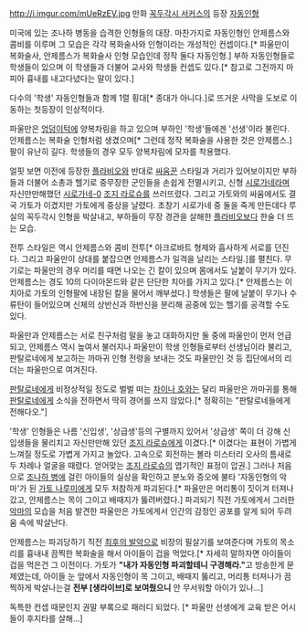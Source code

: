 http://i.imgur.com/mUeRzEV.jpg
만화 [[꼭두각시 서커스]]의 등장 [[자동인형]]

미국에 있는 조나하 병동을 습격한 인형들의 대장. 마찬가지로 자동인형인 안제름스와 콤비를 이루며 그 모습은 각각 복화술사와 인형이라는 개성적인 컨셉이다.[* 파울만이 복화술사, 안제름스가 복화술사 인형 모습인데 정작 둘다 자동인형.] 부하 자동인형들로 학생들이 있으며 이 학생들과 더불어 교사와 학생들 컨셉도 있다.[* 참고로 그전까지 마피아 흉내를 내고다녔다는 말이 있다.]

다수의 '학생' 자동인형들과 함께 1렬 횡대[* 종대가 아니다.]로 뜨거운 사막을 도보로 이동하는 첫등장이 인상적이다.

파울만은 [[엉덩이턱]]에 양복차림을 하고 있으며 부하인 '학생'들에겐 '선생'이라 불린다. 안제름스는 복화술 인형처럼 생겼으며[* 그런데 정작 복화술을 사용한 것은 안제름스.] 팔이 유난히 길다. 학생들의 경우 모두 양복차림에 모자를 착용했다.

얼핏 보면 이전에 등장한 [[플라비오]]와 반대로 [[싸움꾼]] 스타일과 거리가 있어보이지만 부하들과 더불어 소총과 헬기로 중무장한 군인들을 손쉽게 전멸시키고, 신형 [[시로가네]]라며 자신만만해했던 [[시로가네-0]] [[조지 라로슈]]를 쓰러뜨렸다. 그리고 가토와의 싸움에서도 결국 가토가 이겼지만 가토에게 중상을 날렸다. 초창기 시로가네 중 둘을 죽게 만든데다 루실의 꼭두각시 인형을 박살내고, 부하들이 무장 경관을 살해한 [[플라비오]]보다 한술 더 뜨는 모습.

전투 스타일은 역시 안제름스와 콤비 전투[* 아크로바트 형제와 흡사하게 서로를 던진다. 그리고 파울만이 상대를 붙잡으면 안제름스가 일격을 날리는 스타일.]를 펼친다. 무기로는 파울만의 경우 머리를 때면 나오는 긴 칼이 있으며 몸에서도 날붙이 무기가 있다. 안제름스는 경도 10의 다이아몬드와 같은 단단한 치아를 가지고 있다.[* 안제름스는 이 치아로 가토의 인형팔에 내장된 칼을 물어서 깨부셨다.] 학생들은 팔에 날붙이 무기나 수류탄이 들어있으며 신체의 상반신과 하반신을 분리해 공중에 있는 헬기를 공격할 수도 있다.

파울만과 안제름스는 서로 친구처럼 말을 놓고 대화하지만 둘 중에 파울만이 먼저 언급되고, 안제름스 역시 높여서 불러지나 파울만이 학생 인형들로부터 선생님이라 불리고, 판탈로네에게 보고하는 까마귀 인형 전령을 보내는 것도 파울만인 것 등 집단에서의 리더는 파울만으로 여겨진다.

[[판탈로네]]에게 비정상적일 정도로 벌벌 떠는 [[차이나 호]]와는 달리 파울만은 까마귀를 통해 [[판탈로네]]에게 소식을 전하면서 딱히 경어를 쓰지 않았다.[* 정확히는 "판탈로네들에게 전해다오."]

'학생' 인형들은 나름 '신입생', '상급생'등의 구별까지 있어서 '상급생' 쪽이 더 강해 신입생들을 물리치고 자신만만해 있던 [[조지 라로슈]]에게 이겼다.[* 이겼다는 표현이 가볍게 느껴질 정도로 가볍게 가지고 놀았다. 고속으로 회전하는 볼라 미스터리 오사의 틈새로 두 차례나 얼굴을 때렸다. 얻어맞는 [[조지 라로슈]]의 엽기적인 표정이 압권.]
그러나 처음으로 [[조나하 병]]에 걸린 아이들의 실상을 확인하고 분노와 증오에 불타 '자동인형의 악마'가 된 [[가토 나루미]]에게 모두 처참하게 파괴된다.[* 파울만은 머리통이 짓이겨 터져나갔고, 안제름스는 목이 그이고 배때지가 뚫려버렸다.] 파괴되기 직전 가토에게서 그러한 [[악마]]의 모습을 처음 발견한 파울만은 가토에게서 인간의 감정인 공포를 알게 되어 두려움 속에 박살난다.

안제름스는 파괴당하기 직전 [[최후의 발악]]으로 비장의 필살기를 보여준다며 가토의 목소리를 흉내내 끔찍한 복화술을 해서 아이들이 겁을 먹었다.[* 자세히 말하자면 아이들이 겁을 먹은건 그 이전이다. 가토가 '''"내가 자동인형 파괴할테니 구경해라."'''고 방송한게 문제였는데, 아이들 눈 앞에서 자동인형이 목 그이고, 배때지 뚫리고, 머리통 터져나가 끔찍하게 박살나는걸 '''전부 [생라이브]로 보여줬으니''' 안 무서워할 아이가 있나…]

독특한 컨셉 때문인지 권말 부록으로 패러디 되었다. [* 파울만 선생에게 교육 받은 어시들이 후지타를 살해…]
